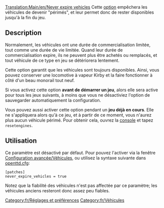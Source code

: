 [[Translation:Main/en/Never expire vehicles]]{{en/-}}
Cette [[Main/fr/Options avancées|option]] empêchera les véhicules de devenir "périmés", et leur permet donc de rester disponibles jusqu'à la fin du jeu.

== Description ==
Normalement, les véhicules ont une durée de commercialisation limitée, tout comme une durée de vie limitée. Quand leur durée de commercialisation expire, ils ne peuvent plus être achetés ou remplacés, et tout véhicule de ce type en jeu se détériorera lentement.

Cette option garantit que les véhicules sont toujours disponibles. Ainsi, vous pouvez conserver une locomotive à vapeur Kirby et la faire fonctionner à côté d'un beau monorail tout neuf.

Si vous activez cette option '''avant de démarrer un jeu''', alors elle sera active pour tous les jeux suivants, à moins que vous ne désactiviez l'option de sauvegarder automatiquement la configuration.

Vous pouvez aussi activer cette option pendant un '''jeu déjà en cours'''. Elle ne s'appliquera alors qu'à ce jeu, et à partir de ce moment, vous n'aurez plus aucun véhicule périmé. Pour obtenir cela, ouvrez la [[Main/fr/Console|console]] et tapez <code>resetengines</code>.

== Utilisation ==
Ce paramètre est désactivé par défaut. Pour pouvez l'activer via la fenêtre [[Main/fr/Options avancées/Véhicules|Configuration avancée/Véhicules]], ou utilisez la syntaxe suivante dans [[Main/fr/Openttd.cfg|openttd.cfg]]:
<pre>
[patches]
never_expire_vehicles = true
</pre>

Notez que la fiabilité des véhicules n'est pas affectée par ce paramètre; les véhicules anciens resteront donc assez peu fiables.

[[Category:fr/Réglages et préférences]]
[[Category:fr/Véhicules]]